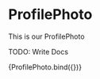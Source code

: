 
<Meta title="components/molecules/ProfilePhoto" decorators={[withDesign]} />

# ProfilePhoto

This is our ProfilePhoto

TODO: Write Docs

<Canvas>
  <Story
    name="ProfilePhoto"
    parameters={{
      design: {
        type: 'figma',
        url: '',
      },
    }}
    args={{}}
  >
    {ProfilePhoto.bind({})}
  </Story>
</Canvas>

<ArgsTable of={ProfilePhoto} />
